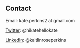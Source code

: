 <br>
<br>

## Contact


Email: kate.perkins2 at gmail.com

[Twitter](https://twitter.com/hikatehellokate): @hikatehellokate

[LinkedIn](https://www.linkedin.com/in/kaitlinroseperkins/): @kaitlinroseperkins